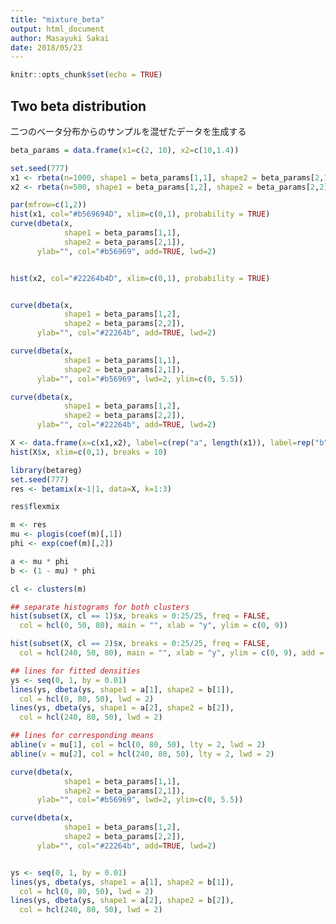 ```yaml
---
title: "mixture_beta"
output: html_document
author: Masayuki Sakai
date: 2018/05/23
---
```


```r
knitr::opts_chunk$set(echo = TRUE)
```

## Two beta distribution
二つのベータ分布からのサンプルを混ぜたデータを生成する

```r
beta_params = data.frame(x1=c(2, 10), x2=c(10,1.4))

set.seed(777)
x1 <- rbeta(n=1000, shape1 = beta_params[1,1], shape2 = beta_params[2,1])
x2 <- rbeta(n=500, shape1 = beta_params[1,2], shape2 = beta_params[2,2])

par(mfrow=c(1,2))
hist(x1, col="#b569694D", xlim=c(0,1), probability = TRUE)
curve(dbeta(x,
            shape1 = beta_params[1,1],
            shape2 = beta_params[2,1]),
      ylab="", col="#b56969", add=TRUE, lwd=2)


hist(x2, col="#22264b4D", xlim=c(0,1), probability = TRUE)


curve(dbeta(x,
            shape1 = beta_params[1,2],
            shape2 = beta_params[2,2]),
      ylab="", col="#22264b", add=TRUE, lwd=2)

```

```r
curve(dbeta(x,
            shape1 = beta_params[1,1],
            shape2 = beta_params[2,1]),
      ylab="", col="#b56969", lwd=2, ylim=c(0, 5.5))

curve(dbeta(x,
            shape1 = beta_params[1,2],
            shape2 = beta_params[2,2]),
      ylab="", col="#22264b", add=TRUE, lwd=2)

```


```r
X <- data.frame(x=c(x1,x2), label=c(rep("a", length(x1)), label=rep("b", length(x2))))
hist(X$x, xlim=c(0,1), breaks = 10)
```

```r
library(betareg)
set.seed(777)
res <- betamix(x~1|1, data=X, k=1:3)
```

```r
res$flexmix
```

```r
m <- res
mu <- plogis(coef(m)[,1])
phi <- exp(coef(m)[,2])

a <- mu * phi
b <- (1 - mu) * phi

cl <- clusters(m)

## separate histograms for both clusters
hist(subset(X, cl == 1)$x, breaks = 0:25/25, freq = FALSE,
  col = hcl(0, 50, 80), main = "", xlab = "y", ylim = c(0, 9))

hist(subset(X, cl == 2)$x, breaks = 0:25/25, freq = FALSE,
  col = hcl(240, 50, 80), main = "", xlab = "y", ylim = c(0, 9), add = TRUE)

## lines for fitted densities
ys <- seq(0, 1, by = 0.01)
lines(ys, dbeta(ys, shape1 = a[1], shape2 = b[1]),
  col = hcl(0, 80, 50), lwd = 2)
lines(ys, dbeta(ys, shape1 = a[2], shape2 = b[2]),
  col = hcl(240, 80, 50), lwd = 2)

## lines for corresponding means
abline(v = mu[1], col = hcl(0, 80, 50), lty = 2, lwd = 2)
abline(v = mu[2], col = hcl(240, 80, 50), lty = 2, lwd = 2)
```


```r
curve(dbeta(x,
            shape1 = beta_params[1,1],
            shape2 = beta_params[2,1]),
      ylab="", col="#b56969", lwd=2, ylim=c(0, 5.5))

curve(dbeta(x,
            shape1 = beta_params[1,2],
            shape2 = beta_params[2,2]),
      ylab="", col="#22264b", add=TRUE, lwd=2)


ys <- seq(0, 1, by = 0.01)
lines(ys, dbeta(ys, shape1 = a[1], shape2 = b[1]),
  col = hcl(0, 80, 50), lwd = 2)
lines(ys, dbeta(ys, shape1 = a[2], shape2 = b[2]),
  col = hcl(240, 80, 50), lwd = 2)

```

